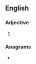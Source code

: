 ==English==

===Adjective===
{{en-adj|-|head=[[man]]-[[size]]}}

# {{synonym of|en|man-sized}}

===Anagrams===
* {{anagrams|en|a=aeimnsz|Ziemans}}
